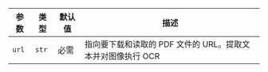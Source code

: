 | 参数 | 类型 | 默认值 | 描述 |
| --- | --- | --- | --- |
| `url` | `str` | 必需 | 指向要下载和读取的 PDF 文件的 URL。提取文本并对图像执行 OCR |